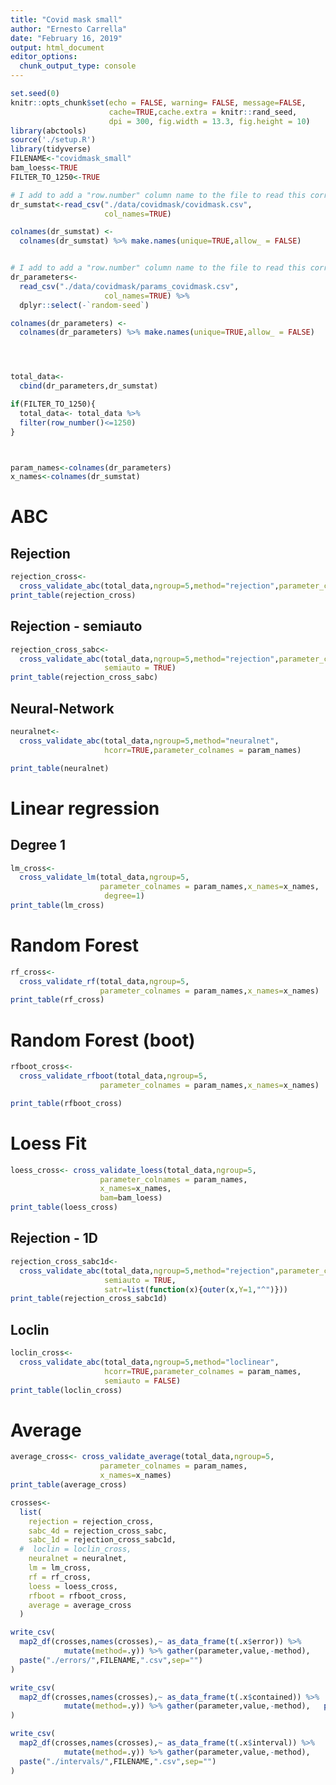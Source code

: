 ```yaml
---
title: "Covid mask small"
author: "Ernesto Carrella"
date: "February 16, 2019"
output: html_document
editor_options: 
  chunk_output_type: console
---
```


```r
set.seed(0)
knitr::opts_chunk$set(echo = FALSE, warning= FALSE, message=FALSE,
                      cache=TRUE,cache.extra = knitr::rand_seed,
                      dpi = 300, fig.width = 13.3, fig.height = 10)
library(abctools)
source('./setup.R')
library(tidyverse)
FILENAME<-"covidmask_small"
bam_loess<-TRUE
FILTER_TO_1250<-TRUE

```




```r
# I add to add a "row.number" column name to the file to read this correctly
dr_sumstat<-read_csv("./data/covidmask/covidmask.csv",
                     col_names=TRUE) 

colnames(dr_sumstat) <-
  colnames(dr_sumstat) %>% make.names(unique=TRUE,allow_ = FALSE)


# I add to add a "row.number" column name to the file to read this correctly
dr_parameters<-
  read_csv("./data/covidmask/params_covidmask.csv",
                     col_names=TRUE) %>%
  dplyr::select(-`random-seed`)

colnames(dr_parameters) <-
  colnames(dr_parameters) %>% make.names(unique=TRUE,allow_ = FALSE)




total_data<-
  cbind(dr_parameters,dr_sumstat) 

if(FILTER_TO_1250){
  total_data<- total_data %>%
  filter(row_number()<=1250)
}



param_names<-colnames(dr_parameters)
x_names<-colnames(dr_sumstat)
```

# ABC

## Rejection


```r
rejection_cross<-
  cross_validate_abc(total_data,ngroup=5,method="rejection",parameter_colnames = param_names)
print_table(rejection_cross)

```

## Rejection - semiauto


```r
rejection_cross_sabc<-
  cross_validate_abc(total_data,ngroup=5,method="rejection",parameter_colnames = param_names,
                     semiauto = TRUE)
print_table(rejection_cross_sabc)

```



## Neural-Network

```r
neuralnet<-
  cross_validate_abc(total_data,ngroup=5,method="neuralnet",
                     hcorr=TRUE,parameter_colnames = param_names)

```
```r
print_table(neuralnet)

```

# Linear regression


## Degree 1

```r
lm_cross<-
  cross_validate_lm(total_data,ngroup=5,
                    parameter_colnames = param_names,x_names=x_names,
                     degree=1)
print_table(lm_cross)

```

# Random Forest



```r
rf_cross<-
  cross_validate_rf(total_data,ngroup=5,
                    parameter_colnames = param_names,x_names=x_names)
print_table(rf_cross)

```


# Random Forest (boot)



```r
rfboot_cross<-
  cross_validate_rfboot(total_data,ngroup=5,
                    parameter_colnames = param_names,x_names=x_names)

```

```r
print_table(rfboot_cross)
```



# Loess Fit



```r
loess_cross<- cross_validate_loess(total_data,ngroup=5,
                    parameter_colnames = param_names,
                    x_names=x_names,
                    bam=bam_loess)
print_table(loess_cross)

```



## Rejection - 1D


```r
rejection_cross_sabc1d<-
  cross_validate_abc(total_data,ngroup=5,method="rejection",parameter_colnames = param_names,
                     semiauto = TRUE,
                     satr=list(function(x){outer(x,Y=1,"^")}))
print_table(rejection_cross_sabc1d)

```


## Loclin


```r
loclin_cross<-
  cross_validate_abc(total_data,ngroup=5,method="loclinear",
                     hcorr=TRUE,parameter_colnames = param_names,
                     semiauto = FALSE)
print_table(loclin_cross)

```

# Average



```r
average_cross<- cross_validate_average(total_data,ngroup=5,
                    parameter_colnames = param_names,
                    x_names=x_names)
print_table(average_cross)

```

```r

crosses<-
  list(
    rejection = rejection_cross,
    sabc_4d = rejection_cross_sabc,
    sabc_1d = rejection_cross_sabc1d,
  #  loclin = loclin_cross, 
    neuralnet = neuralnet,
    lm = lm_cross,
    rf = rf_cross,
    loess = loess_cross,
    rfboot = rfboot_cross,
    average = average_cross
  )

write_csv(
  map2_df(crosses,names(crosses),~ as_data_frame(t(.x$error)) %>% 
            mutate(method=.y)) %>% gather(parameter,value,-method), 
  paste("./errors/",FILENAME,".csv",sep="")
)

write_csv(
  map2_df(crosses,names(crosses),~ as_data_frame(t(.x$contained)) %>% 
            mutate(method=.y)) %>% gather(parameter,value,-method),   paste("./contained/",FILENAME,".csv",sep="")
)

write_csv(
  map2_df(crosses,names(crosses),~ as_data_frame(t(.x$interval)) %>% 
            mutate(method=.y)) %>% gather(parameter,value,-method), 
  paste("./intervals/",FILENAME,".csv",sep="")
)
```
